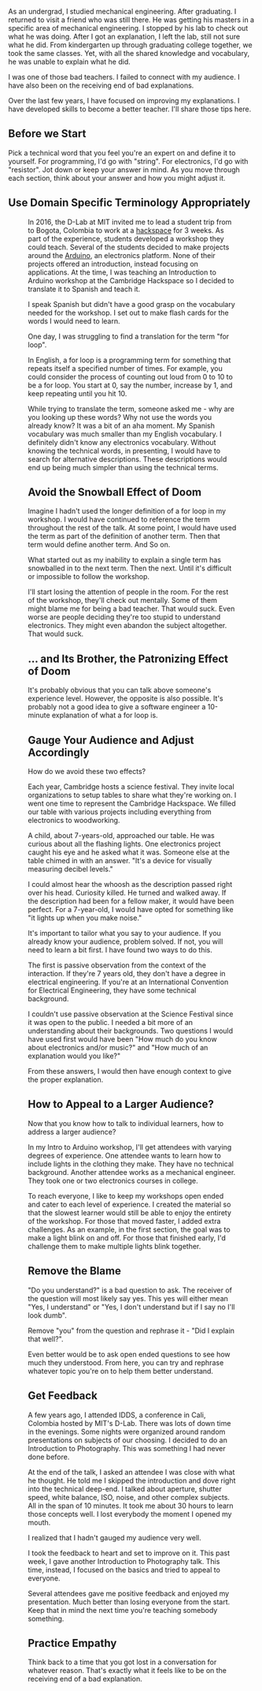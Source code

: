 
As an undergrad, I studied mechanical engineering. After graduating. I returned to visit a friend who was still there. He was getting his masters in a specific area of mechanical engineering. I stopped by his lab to check out what he was doing. After I got an explanation, I left the lab, still not sure what he did. From kindergarten up through graduating college together, we took the same classes. Yet, with all the shared knowledge and vocabulary, he was unable to explain what he did.

I was one of those bad teachers. I failed to connect with my audience. I have also been on the receiving end of bad explanations.

Over the last few years, I have focused on improving my explanations. I have developed skills to become a better teacher. I'll share those tips here.

## Before we Start

Pick a technical word that you feel you're an expert on and define it to yourself. For programming, I'd go with "string". For electronics, I'd go with "resistor". Jot down or keep your answer in mind. As you move through each section, think about your answer and how you might adjust it. 

## Use Domain Specific Terminology Appropriately

<Figure src="teach-anyone-anything/cinnova.jpg" caption="Teaching Electronics"/>

In 2016, the D-Lab at MIT invited me to lead a student trip from to Bogota, Colombia to work at a [hackspace](https://en.wikipedia.org/wiki/Hackerspace) for 3 weeks. As part of the experience, students developed a workshop they could teach. Several of the students decided to make projects around the [Arduino](https://www.arduino.cc/en/Guide/Introduction), an electronics platform. None of their projects offered an introduction, instead focusing on applications. At the time, I was teaching an Introduction to Arduino workshop at the Cambridge Hackspace so I decided to translate it to Spanish and teach it. 

I speak Spanish but didn't have a good grasp on the vocabulary needed for the workshop. I set out to make flash cards for the words I would need to learn.

One day, I was struggling to find a translation for the term "for loop".

In English, a for loop is a programming term for something that repeats itself a specified number of times. For example, you could consider the process of counting out loud from 0 to 10 to be a for loop. You start at 0, say the number, increase by 1, and keep repeating until you hit 10. 

While trying to translate the term, someone asked me - why are you looking up these words? Why not use the words you already know? It was a bit of an aha moment. My Spanish vocabulary was much smaller than my English vocabulary. I definitely didn't know any electronics vocabulary. Without knowing the technical words, in presenting, I would have to search for alternative descriptions. These descriptions would end up being much simpler than using the technical terms. 

## Avoid the Snowball Effect of Doom

Imagine I hadn't used the longer definition of a for loop in my workshop. I would have continued to reference the term throughout the rest of the talk. At some point, I would have used the term as part of the definition of another term. Then that term would define another term. And So on.

What started out as my inability to explain a single term has snowballed in to the next term. Then the next. Until it's difficult or impossible to follow the workshop. 

I'll start losing the attention of people in the room. For the rest of the workshop, they'll check out mentally. Some of them might blame me for being a bad teacher. That would suck. Even worse are people deciding they're too stupid to understand electronics. They might even abandon the subject altogether. That would suck.

## ... and Its Brother, the Patronizing Effect of Doom

It's probably obvious that you can talk above someone's experience level. However, the opposite is also possible. It's probably not a good idea to give a software engineer a 10-minute explanation of what a for loop is.

## Gauge Your Audience and Adjust Accordingly

How do we avoid these two effects?

Each year, Cambridge hosts a science festival. They invite local organizations to setup tables to share what they're working on. I went one time to represent the Cambridge Hackspace. We filled our table with various projects including everything from electronics to woodworking. 

A child, about 7-years-old, approached our table. He was curious about all the flashing lights. One electronics project caught his eye and he asked what it was. Someone else at the table chimed in with an answer. "It's a device for visually measuring decibel levels."

I could almost hear the whoosh as the description passed right over his head. Curiosity killed. He turned and walked away. If the description had been for a fellow maker, it would have been perfect. For a 7-year-old, I would have opted for something like "it lights up when you make noise."

It's important to tailor what you say to your audience. If you already know your audience, problem solved. If not, you will need to learn a bit first. I have found two ways to do this. 

The first is passive observation from the context of the interaction. If they're 7 years old, they don't have a degree in electrical engineering. If you're at an International Convention for Electrical Engineering, they have some technical background. 

I couldn't use passive observation at the Science Festival since it was open to the public. I needed a bit more of an understanding about their backgrounds. Two questions I would have used first would have been "How much do you know about electronics and/or music?" and "How much of an explanation would you like?"

From these answers, I would then have enough context to give the proper explanation.

## How to Appeal to a Larger Audience?

Now that you know how to talk to individual learners, how to address a larger audience?

In my Intro to Arduino workshop, I'll get attendees with varying degrees of experience. One attendee wants to learn how to include lights in the clothing they make. They have no technical background. Another attendee works as a mechanical engineer. They took one or two electronics courses in college. 

To reach everyone, I like to keep my workshops open ended and cater to each level of experience. I created the material so that the slowest learner would still be able to enjoy the entirety of the workshop. For those that moved faster, I added extra challenges. As an example, in the first section, the goal was to make a light blink on and off. For those that finished early, I'd challenge them to make multiple lights blink together.

## Remove the Blame

"Do you understand?" is a bad question to ask. The receiver of the question will most likely say yes. This yes will either mean "Yes, I understand" or "Yes, I don't understand but if I say no I'll look dumb".

Remove "you" from the question and rephrase it - "Did I explain that well?".

Even better would be to ask open ended questions to see how much they understood. From here, you can try and rephrase whatever topic you're on to help them better understand.

## Get Feedback

A few years ago, I attended IDDS, a conference in Cali, Colombia hosted by MIT's D-Lab. There was lots of down time in the evenings. Some nights were organized around random presentations on subjects of our choosing. I decided to do an Introduction to Photography. This was something I had never done before.

At the end of the talk, I asked an attendee I was close with what he thought. He told me I skipped the introduction and dove right into the technical deep-end. I talked about aperture, shutter speed, white balance, ISO, noise, and other complex subjects. All in the span of 10 minutes. It took me about 30 hours to learn those concepts well. I lost everybody the moment I opened my mouth.

I realized that I hadn't gauged my audience very well.

I took the feedback to heart and set to improve on it. This past week, I gave another Introduction to Photography talk. This time, instead, I focused on the basics and tried to appeal to everyone. 

Several attendees gave me positive feedback and enjoyed my presentation. Much better than losing everyone from the start. Keep that in mind the next time you're teaching somebody something.

## Practice Empathy

Think back to a time that you got lost in a conversation for whatever reason. That's exactly what it feels like to be on the receiving end of a bad explanation.

